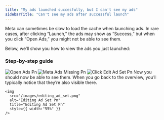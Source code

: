 ```yaml
---
title: "My ads launched succesfully, but I can't see my ads"
sidebarTitle: "Can't see my ads after successful launch"
---
```


Meta can sometimes be slow to load the cache when launching ads. In rare cases, after clicking “Launch,” the ads may show as “Success,” but when you click “Open Ads,” you might not be able to see them.

Below, we’ll show you how to view the ads you just launched:

### Step-by-step guide

<Steps>
  <Step title="Click 'open ads' in the batch history overview">
    <img
      src="/images/open_ads.png"
      alt="Open Ads Pn"
      title="Open Ads Pn"
      style={{ width:"55%" }}
    />
  </Step>
  <Step title="Not seeing the ads after launch? - go to 'Ad sets'">
    <img
      src="/images/meta_ads_missing.png"
      alt="Meta Ads Missing Pn"
      title="Meta Ads Missing Pn"
      style={{ width:"55%" }}
    />
  </Step>
  <Step title="Click “Edit” on the ad set">
    <img
      src="/images/click_edit_ad_set.png"
      alt="Click Edit Ad Set Pn"
      title="Click Edit Ad Set Pn"
      style={{ width:"55%" }}
    />
  </Step>
  <Step title="Now you are able to see your ads">
    Now you should now be able to see them. When you go back to the overview, you’ll typically notice that they’re also visible there.

    <img
      src="/images/editing_ad_set.png"
      alt="Editing Ad Set Pn"
      title="Editing Ad Set Pn"
      style={{ width:"55%" }}
    />
  </Step>
</Steps>